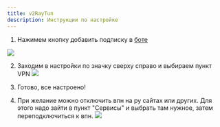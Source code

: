 ```yaml
---
title: v2RayTun
description: Инструкции по настройке
---
```


1. Нажимем кнопку добавить подписку в [боте](https://t.me/vpnghostbot)

![](https://vpnghost.space/v2raytun/v2ray1.jpg)


2. Заходим в настройки по значку сверху справо и выбираем пункт VPN
![](https://vpnghost.space/v2raytun/v2ray2.jpg)


4. Готово, все настроено!


3. При желание можно отключить впн на ру сайтах или других. 
Для этого надо зайти в пункт "Сервисы" и выбрать там нужное, затем переподключиться к впн. 
![](https://vpnghost.space/v2raytun/v2ray3.jpg)
